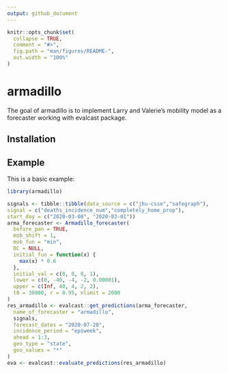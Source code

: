 ```yaml
---
output: github_document
---
```


<!-- README.md is generated from README.Rmd. Please edit that file -->

```r
knitr::opts_chunk$set(
  collapse = TRUE,
  comment = "#>",
  fig.path = "man/figures/README-",
  out.width = "100%"
)
```

# armadillo

<!-- badges: start -->
<!-- badges: end -->

The goal of armadillo is to implement Larry and Valerie's mobility model as a forecaster working with evalcast package.

## Installation


## Example

This is a basic example:

```r
library(armadillo)

signals <- tibble::tibble(data_source = c("jhu-csse","safegraph"),
signal = c("deaths_incidence_num","completely_home_prop"),
start_day = c("2020-03-08", "2020-03-01"))
arma_forecaster <- Armadillo_forecaster(
  before_pan = TRUE,
  mob_shift = 1,
  mob_fun = "min",
  DC = NULL,
  initial_fun = function(x) {
    max(x) * 0.6
  },
  initial_val = c(0, 0, 0, 1),
  lower = c(0, -40, -4, -2, 0.00001),
  upper = c(Inf, 40, 4, 2, 2),
  t0 = 30000, r = 0.95, nlimit = 2000
)
res_armadillo <- evalcast::get_predictions(arma_forecaster,
  name_of_forecaster = "armadillo",
  signals,
  forecast_dates = "2020-07-20",
  incidence_period = "epiweek",
  ahead = 1:3,
  geo_type = "state",
  geo_values = "*"
)
eva <- evalcast::evaluate_predictions(res_armadillo)
```

